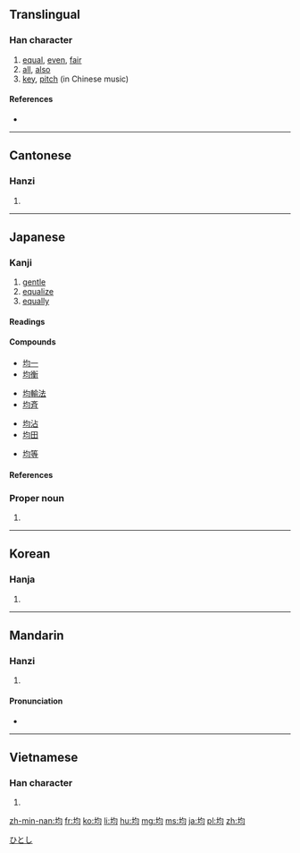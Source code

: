 {{stroke order|strokes=7}}
==Translingual==

===Han character===
{{Han char|rn=32|rad=土|as=04|sn=7|four=4712<sub>0</sub>|canj=土心戈一 (GPIM), 土心一一 (GPMM)|ids=⿰[[土]][[匀]]}}

# [[equal]], [[even]], [[fair]]
# [[all]], [[also]]
# [[key]], [[pitch]] (in Chinese music)

====References====
* {{Han ref|kx=0224.310|dkj=04916|dj=0459.200|hdz=10425.060|uh=5747|ud=22343|bh=A7A1|bd=42913}}

----

==Cantonese==

===Hanzi===
{{yue-hanzi|jyut=|y=gwan1}}

# {{defn|lang=yue|sort=土04}}

----

==Japanese==

===Kanji===
{{ja-kanji|grade=5|rs=土04}}

# [[gentle]]
# [[equalize]]
# [[equally]]

====Readings====
{{ja-readings
|on=[[きん]] (kin), [[うん]] (un)
|kanyoon=[[いん]] (in)
|kun=[[ならす|なら・す]] ([[均す]], nara-su)
|nanori=[[お]] (o), [[ただ]] (tada), [[なお]] (nao), [[なり]] (nari), [[ひとし]] (hitoshi), [[ひら]] (hira), [[まさ]] (masa)}}

====Compounds====
{{top4}}
* [[均一]]
* [[均衡]]
{{mid4}}
* [[均輸法]]
* [[均斉]]
{{mid4}}
* [[均沾]]
* [[均田]]
{{mid4}}
* [[均等]]
{{bottom}}

====References====
{{ja-kref
|ku= 2249
|shift= 8BCF
|jis= 3651
|euc= B6D1
|skip= 1-3-4
|freq= 715
|nelson= 1065
|newnelson= 988
|halpern= 235
|kld= 173
|heisig= 160
|tuttle= 3b4.8
}}

===Proper noun===
{{ja-pos|k|proper|hira=ひとし|rom=Hitoshi}}

# {{given name|male|lang=ja}}

[[Category:Japanese male given names|ひとし]]

----

==Korean==

===Hanja===
{{ko-hanja|hangeul=균|rv=gyun|mr=kyun}}

# {{defn|lang=ko|sort=土04}}

----

==Mandarin==

===Hanzi===
{{cmn-hanzi|pin=[[jūn]] ([[jun1]])|wg=chün<sup>1</sup>}}

# {{defn|lang=cmn|sort=土04}}

====Pronunciation====
* {{audio|Zh-jun.ogg|Audio}}

----

==Vietnamese==

===Han character===
{{vi-hantu|[[quân]]|rs=土04}}

# {{defn|lang=vi|sort=土04}}

[[zh-min-nan:均]]
[[fr:均]]
[[ko:均]]
[[li:均]]
[[hu:均]]
[[mg:均]]
[[ms:均]]
[[ja:均]]
[[pl:均]]
[[zh:均]]